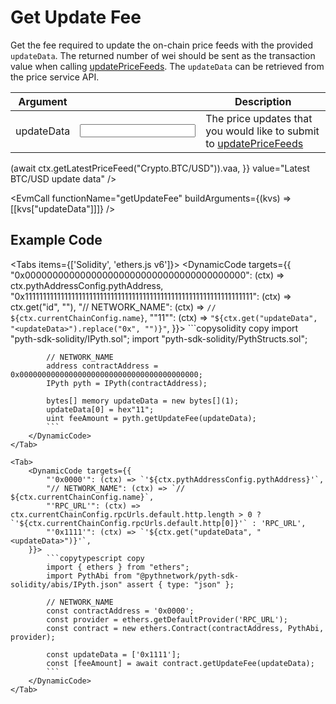 
# Get Update Fee

Get the fee required to update the on-chain price feeds with the provided `updateData`.
The returned number of wei should be sent as the transaction value when calling [updatePriceFeeds](update-price-feeds).
The `updateData` can be retrieved from the price service API.

| Argument                                           |                                                      | Description                                                                               |
| -------------------------------------------------- | ---------------------------------------------------- | ----------------------------------------------------------------------------------------- |
| <Arg required={true} type="hex[]">updateData</Arg> | <Input id="updateData" format={InputFormats.ZeroX}/> | The price updates that you would like to submit to [updatePriceFeeds](update-price-feeds) |

<Examples>
  <Example
    keyValues={{
      updateData: async (ctx) =>
        (await ctx.getLatestPriceFeed("Crypto.BTC/USD")).vaa,
    }}
    value="Latest BTC/USD update data"
  />
</Examples>

<EvmCall
  functionName="getUpdateFee"
  buildArguments={(kvs) => [[kvs["updateData"]]]}
/>

## Example Code

<Tabs items={['Solidity', 'ethers.js v6']}>
    <Tab>
        <DynamicCode targets={{
            "0x0000000000000000000000000000000000000000": (ctx) => ctx.pythAddressConfig.pythAddress,
            "0x1111111111111111111111111111111111111111111111111111111111111111": (ctx) => ctx.get("id", "<id>"),
            "// NETWORK_NAME": (ctx) => `// ${ctx.currentChainConfig.name}`,
            "\"11\"": (ctx) => `"${ctx.get("updateData", "<updateData>").replace("0x", "")}"`,
        }}>
            ```copysolidity copy
            import "pyth-sdk-solidity/IPyth.sol";
            import "pyth-sdk-solidity/PythStructs.sol";

            // NETWORK_NAME
            address contractAddress = 0x0000000000000000000000000000000000000000;
            IPyth pyth = IPyth(contractAddress);

            bytes[] memory updateData = new bytes[](1);
            updateData[0] = hex"11";
            uint feeAmount = pyth.getUpdateFee(updateData);
            ```
        </DynamicCode>
    </Tab>

    <Tab>
        <DynamicCode targets={{
            "'0x0000'": (ctx) => `'${ctx.pythAddressConfig.pythAddress}'`,
            "// NETWORK_NAME": (ctx) => `// ${ctx.currentChainConfig.name}`,
            "'RPC_URL'": (ctx) => ctx.currentChainConfig.rpcUrls.default.http.length > 0 ? `'${ctx.currentChainConfig.rpcUrls.default.http[0]}'` : 'RPC_URL',
            "'0x1111'": (ctx) => `'${ctx.get("updateData", "<updateData>")}'`,
        }}>
            ```copytypescript copy
            import { ethers } from "ethers";
            import PythAbi from "@pythnetwork/pyth-sdk-solidity/abis/IPyth.json" assert { type: "json" };

            // NETWORK_NAME
            const contractAddress = '0x0000';
            const provider = ethers.getDefaultProvider('RPC_URL');
            const contract = new ethers.Contract(contractAddress, PythAbi, provider);

            const updateData = ['0x1111'];
            const [feeAmount] = await contract.getUpdateFee(updateData);
            ```
        </DynamicCode>
    </Tab>

</Tabs>
